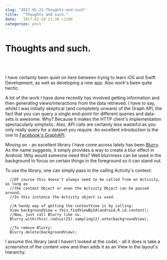 ```yaml
---
slug: "2017-01-21-Thoughts-and-such"
title:  "Thoughts and such."
date:   2017-02-20 21:30 +1100
categories: post
---
```


<div className="blogText">

# Thoughts and such.

<br/>
<br/>

I have certainly been quiet on here between trying to learn iOS and Swift Development, as well as developing a new app. Also work's been quite hectic.

A lot of the work I have done recently has involved getting information and then generating views/interactions from the data retrieved. I have to say, whilst I was initially skeptical (and completely unware) of the Graph API, the fact that you can query a single end-point for different queries and data-sets is awesome. Why? Because it makes the HTTP client's implementation spectacularly simplistic. Also, API calls are certainly less wasteful as you only really query for a dataset you require. An excellent introduction is the one to [Facebook's GraphAPI](https://www.youtube.com/watch?v=WteK95AppF4).

Moving on - an excellent library I have come across lately has been [Blurry](https://github.com/wasabeef/Blurry). As the name suggests, it simply provides a way to create a blur effect in Android. Why would someone need this? Well blurriness can be used in the background to focus on certain things in the foreground so it can stand out.

To use the library, one can simply pass in the calling Activity's context:

      //Of course this doesn't always need to be called from an Activity, as long as
      //the context Object or even the Activity Object can be passed around.
      //In this instance the Activity object is used.

      //A handy way of getting the contextView is by calling:
      View backgroundView = this.findViewById(android.R.id.content);
      //Now, just call Blurry like so.
      Blurry.with(this).radius(25).sampling(2).onto(backgroundView);

      //To remove Blurry:
      Blurry.delete(backgroundView);

I assume this library (and I haven't looked at the code) - all it does is take a screenshot of the content view and then adds it as an View in the layout's hierarchy.


</div>